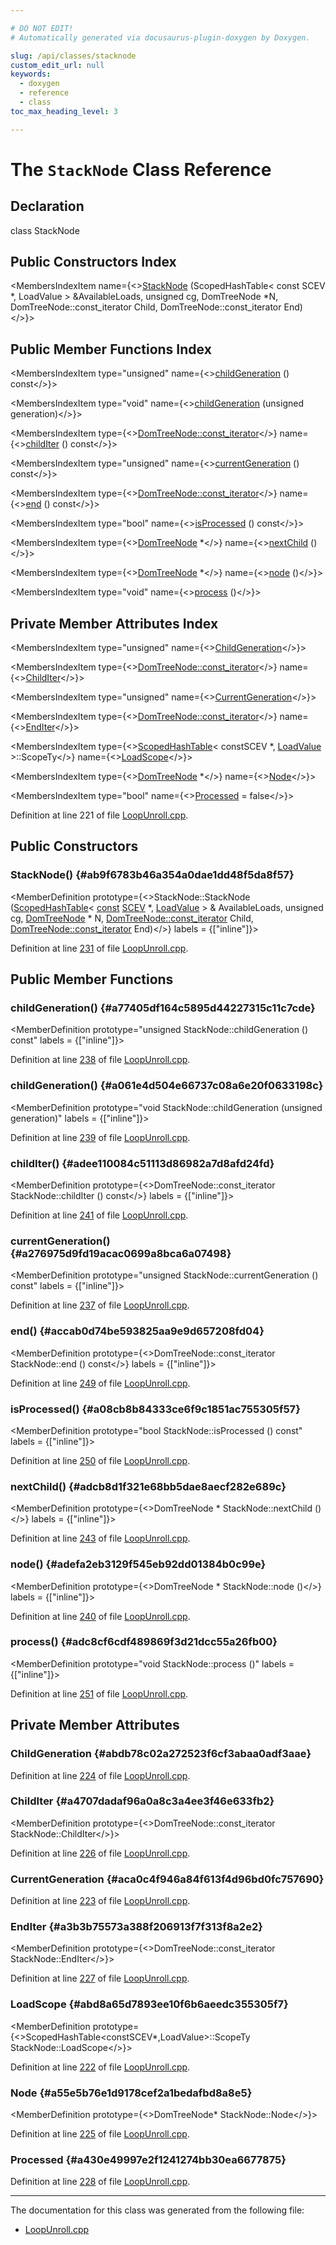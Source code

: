 ```yaml
---

# DO NOT EDIT!
# Automatically generated via docusaurus-plugin-doxygen by Doxygen.

slug: /api/classes/stacknode
custom_edit_url: null
keywords:
  - doxygen
  - reference
  - class
toc_max_heading_level: 3

---
```





# The `StackNode` Class Reference

<DoxygenPage pluginConfig={pluginConfig}>



## Declaration

<CodeBlock>class StackNode</CodeBlock>

## Public Constructors Index

<MembersIndex>

<MembersIndexItem
  name={<><a href="#ab9f6783b46a354a0dae1dd48f5da8f57">StackNode</a> (ScopedHashTable&lt; const SCEV &#42;, LoadValue &gt; &amp;AvailableLoads, unsigned cg, DomTreeNode &#42;N, DomTreeNode::const&#95;iterator Child, DomTreeNode::const&#95;iterator End)</>}>
</MembersIndexItem>

</MembersIndex>

## Public Member Functions Index

<MembersIndex>

<MembersIndexItem
  type="unsigned"
  name={<><a href="#a77405df164c5895d44227315c11c7cde">childGeneration</a> () const</>}>
</MembersIndexItem>

<MembersIndexItem
  type="void"
  name={<><a href="#a061e4d504e66737c08a6e20f0633198c">childGeneration</a> (unsigned generation)</>}>
</MembersIndexItem>

<MembersIndexItem
  type={<><a href="/docs/api/classes/llvm/domtreenodebase/#ac7d6c8d6097d77418565f21650836d66">DomTreeNode::const&#95;iterator</a></>}
  name={<><a href="#adee110084c51113d86982a7d8afd24fd">childIter</a> () const</>}>
</MembersIndexItem>

<MembersIndexItem
  type="unsigned"
  name={<><a href="#a276975d9fd19acac0699a8bca6a07498">currentGeneration</a> () const</>}>
</MembersIndexItem>

<MembersIndexItem
  type={<><a href="/docs/api/classes/llvm/domtreenodebase/#ac7d6c8d6097d77418565f21650836d66">DomTreeNode::const&#95;iterator</a></>}
  name={<><a href="#accab0d74be593825aa9e9d657208fd04">end</a> () const</>}>
</MembersIndexItem>

<MembersIndexItem
  type="bool"
  name={<><a href="#a08cb8b84333ce6f9c1851ac755305f57">isProcessed</a> () const</>}>
</MembersIndexItem>

<MembersIndexItem
  type={<><a href="/docs/api/namespaces/llvm/#a58b9df85470fc4e2a8066ff6a62e5a34">DomTreeNode</a> &#42;</>}
  name={<><a href="#adcb8d1f321e68bb5dae8aecf282e689c">nextChild</a> ()</>}>
</MembersIndexItem>

<MembersIndexItem
  type={<><a href="/docs/api/namespaces/llvm/#a58b9df85470fc4e2a8066ff6a62e5a34">DomTreeNode</a> &#42;</>}
  name={<><a href="#adefa2eb3129f545eb92dd01384b0c99e">node</a> ()</>}>
</MembersIndexItem>

<MembersIndexItem
  type="void"
  name={<><a href="#adc8cf6cdf489869f3d21dcc55a26fb00">process</a> ()</>}>
</MembersIndexItem>

</MembersIndex>

## Private Member Attributes Index

<MembersIndex>

<MembersIndexItem
  type="unsigned"
  name={<><a href="#abdb78c02a272523f6cf3abaa0adf3aae">ChildGeneration</a></>}>
</MembersIndexItem>

<MembersIndexItem
  type={<><a href="/docs/api/classes/llvm/domtreenodebase/#ac7d6c8d6097d77418565f21650836d66">DomTreeNode::const&#95;iterator</a></>}
  name={<><a href="#a4707dadaf96a0a8c3a4ee3f46e633fb2">ChildIter</a></>}>
</MembersIndexItem>

<MembersIndexItem
  type="unsigned"
  name={<><a href="#aca0c4f946a84f613f4d96bd0fc757690">CurrentGeneration</a></>}>
</MembersIndexItem>

<MembersIndexItem
  type={<><a href="/docs/api/classes/llvm/domtreenodebase/#ac7d6c8d6097d77418565f21650836d66">DomTreeNode::const&#95;iterator</a></>}
  name={<><a href="#a3b3b75573a388f206913f7f313f8a2e2">EndIter</a></>}>
</MembersIndexItem>

<MembersIndexItem
  type={<><a href="/docs/api/classes/llvm/scopedhashtable">ScopedHashTable</a>&lt; constSCEV &#42;, <a href="/docs/api/structs/loadvalue">LoadValue</a> &gt;::ScopeTy</>}
  name={<><a href="#abd8a65d7893ee10f6b6aeedc355305f7">LoadScope</a></>}>
</MembersIndexItem>

<MembersIndexItem
  type={<><a href="/docs/api/namespaces/llvm/#a58b9df85470fc4e2a8066ff6a62e5a34">DomTreeNode</a> &#42;</>}
  name={<><a href="#a55e5b76e1d9178cef2a1bedafbd8a8e5">Node</a></>}>
</MembersIndexItem>

<MembersIndexItem
  type="bool"
  name={<><a href="#a430e49997e2f1241274bb30ea6677875">Processed</a> = false</>}>
</MembersIndexItem>

</MembersIndex>


Definition at line 221 of file <a href="/docs/api/files/lib/lib/transforms/lib/transforms/utils/loopunroll-cpp">LoopUnroll.cpp</a>.

<SectionDefinition>

## Public Constructors

### StackNode() {#ab9f6783b46a354a0dae1dd48f5da8f57}

<MemberDefinition
  prototype={<>StackNode::StackNode (<a href="/docs/api/classes/llvm/scopedhashtable">ScopedHashTable</a>&lt; <a href="/docs/api/files/lib/lib/target/lib/target/aarch64/aarch64promoteconstant-cpp/#a90f8350fecae261c25be85d38b451bff">const</a> <a href="/docs/api/classes/llvm/scev">SCEV</a> &#42;, <a href="/docs/api/structs/loadvalue">LoadValue</a> &gt; &amp; AvailableLoads, unsigned cg, <a href="/docs/api/namespaces/llvm/#a58b9df85470fc4e2a8066ff6a62e5a34">DomTreeNode</a> &#42; N, <a href="/docs/api/classes/llvm/domtreenodebase/#ac7d6c8d6097d77418565f21650836d66">DomTreeNode::const&#95;iterator</a> Child, <a href="/docs/api/classes/llvm/domtreenodebase/#ac7d6c8d6097d77418565f21650836d66">DomTreeNode::const&#95;iterator</a> End)</>}
  labels = {["inline"]}>

Definition at line <a href="/docs/api/files/lib/lib/transforms/lib/transforms/utils/loopunroll-cpp/#l00231">231</a> of file <a href="/docs/api/files/lib/lib/transforms/lib/transforms/utils/loopunroll-cpp">LoopUnroll.cpp</a>.
</MemberDefinition>

</SectionDefinition>

<SectionDefinition>

## Public Member Functions

### childGeneration() {#a77405df164c5895d44227315c11c7cde}

<MemberDefinition
  prototype="unsigned StackNode::childGeneration () const"
  labels = {["inline"]}>

Definition at line <a href="/docs/api/files/lib/lib/transforms/lib/transforms/utils/loopunroll-cpp/#l00238">238</a> of file <a href="/docs/api/files/lib/lib/transforms/lib/transforms/utils/loopunroll-cpp">LoopUnroll.cpp</a>.
</MemberDefinition>

### childGeneration() {#a061e4d504e66737c08a6e20f0633198c}

<MemberDefinition
  prototype="void StackNode::childGeneration (unsigned generation)"
  labels = {["inline"]}>

Definition at line <a href="/docs/api/files/lib/lib/transforms/lib/transforms/utils/loopunroll-cpp/#l00239">239</a> of file <a href="/docs/api/files/lib/lib/transforms/lib/transforms/utils/loopunroll-cpp">LoopUnroll.cpp</a>.
</MemberDefinition>

### childIter() {#adee110084c51113d86982a7d8afd24fd}

<MemberDefinition
  prototype={<>DomTreeNode::const&#95;iterator StackNode::childIter () const</>}
  labels = {["inline"]}>

Definition at line <a href="/docs/api/files/lib/lib/transforms/lib/transforms/utils/loopunroll-cpp/#l00241">241</a> of file <a href="/docs/api/files/lib/lib/transforms/lib/transforms/utils/loopunroll-cpp">LoopUnroll.cpp</a>.
</MemberDefinition>

### currentGeneration() {#a276975d9fd19acac0699a8bca6a07498}

<MemberDefinition
  prototype="unsigned StackNode::currentGeneration () const"
  labels = {["inline"]}>

Definition at line <a href="/docs/api/files/lib/lib/transforms/lib/transforms/utils/loopunroll-cpp/#l00237">237</a> of file <a href="/docs/api/files/lib/lib/transforms/lib/transforms/utils/loopunroll-cpp">LoopUnroll.cpp</a>.
</MemberDefinition>

### end() {#accab0d74be593825aa9e9d657208fd04}

<MemberDefinition
  prototype={<>DomTreeNode::const&#95;iterator StackNode::end () const</>}
  labels = {["inline"]}>

Definition at line <a href="/docs/api/files/lib/lib/transforms/lib/transforms/utils/loopunroll-cpp/#l00249">249</a> of file <a href="/docs/api/files/lib/lib/transforms/lib/transforms/utils/loopunroll-cpp">LoopUnroll.cpp</a>.
</MemberDefinition>

### isProcessed() {#a08cb8b84333ce6f9c1851ac755305f57}

<MemberDefinition
  prototype="bool StackNode::isProcessed () const"
  labels = {["inline"]}>

Definition at line <a href="/docs/api/files/lib/lib/transforms/lib/transforms/utils/loopunroll-cpp/#l00250">250</a> of file <a href="/docs/api/files/lib/lib/transforms/lib/transforms/utils/loopunroll-cpp">LoopUnroll.cpp</a>.
</MemberDefinition>

### nextChild() {#adcb8d1f321e68bb5dae8aecf282e689c}

<MemberDefinition
  prototype={<>DomTreeNode &#42; StackNode::nextChild ()</>}
  labels = {["inline"]}>

Definition at line <a href="/docs/api/files/lib/lib/transforms/lib/transforms/utils/loopunroll-cpp/#l00243">243</a> of file <a href="/docs/api/files/lib/lib/transforms/lib/transforms/utils/loopunroll-cpp">LoopUnroll.cpp</a>.
</MemberDefinition>

### node() {#adefa2eb3129f545eb92dd01384b0c99e}

<MemberDefinition
  prototype={<>DomTreeNode &#42; StackNode::node ()</>}
  labels = {["inline"]}>

Definition at line <a href="/docs/api/files/lib/lib/transforms/lib/transforms/utils/loopunroll-cpp/#l00240">240</a> of file <a href="/docs/api/files/lib/lib/transforms/lib/transforms/utils/loopunroll-cpp">LoopUnroll.cpp</a>.
</MemberDefinition>

### process() {#adc8cf6cdf489869f3d21dcc55a26fb00}

<MemberDefinition
  prototype="void StackNode::process ()"
  labels = {["inline"]}>

Definition at line <a href="/docs/api/files/lib/lib/transforms/lib/transforms/utils/loopunroll-cpp/#l00251">251</a> of file <a href="/docs/api/files/lib/lib/transforms/lib/transforms/utils/loopunroll-cpp">LoopUnroll.cpp</a>.
</MemberDefinition>

</SectionDefinition>

<SectionDefinition>

## Private Member Attributes

### ChildGeneration {#abdb78c02a272523f6cf3abaa0adf3aae}

<MemberDefinition
  prototype="unsigned StackNode::ChildGeneration">

Definition at line <a href="/docs/api/files/lib/lib/transforms/lib/transforms/utils/loopunroll-cpp/#l00224">224</a> of file <a href="/docs/api/files/lib/lib/transforms/lib/transforms/utils/loopunroll-cpp">LoopUnroll.cpp</a>.
</MemberDefinition>

### ChildIter {#a4707dadaf96a0a8c3a4ee3f46e633fb2}

<MemberDefinition
  prototype={<>DomTreeNode::const&#95;iterator StackNode::ChildIter</>}>

Definition at line <a href="/docs/api/files/lib/lib/transforms/lib/transforms/utils/loopunroll-cpp/#l00226">226</a> of file <a href="/docs/api/files/lib/lib/transforms/lib/transforms/utils/loopunroll-cpp">LoopUnroll.cpp</a>.
</MemberDefinition>

### CurrentGeneration {#aca0c4f946a84f613f4d96bd0fc757690}

<MemberDefinition
  prototype="unsigned StackNode::CurrentGeneration">

Definition at line <a href="/docs/api/files/lib/lib/transforms/lib/transforms/utils/loopunroll-cpp/#l00223">223</a> of file <a href="/docs/api/files/lib/lib/transforms/lib/transforms/utils/loopunroll-cpp">LoopUnroll.cpp</a>.
</MemberDefinition>

### EndIter {#a3b3b75573a388f206913f7f313f8a2e2}

<MemberDefinition
  prototype={<>DomTreeNode::const&#95;iterator StackNode::EndIter</>}>

Definition at line <a href="/docs/api/files/lib/lib/transforms/lib/transforms/utils/loopunroll-cpp/#l00227">227</a> of file <a href="/docs/api/files/lib/lib/transforms/lib/transforms/utils/loopunroll-cpp">LoopUnroll.cpp</a>.
</MemberDefinition>

### LoadScope {#abd8a65d7893ee10f6b6aeedc355305f7}

<MemberDefinition
  prototype={<>ScopedHashTable&lt;constSCEV&#42;,LoadValue&gt;::ScopeTy StackNode::LoadScope</>}>

Definition at line <a href="/docs/api/files/lib/lib/transforms/lib/transforms/utils/loopunroll-cpp/#l00222">222</a> of file <a href="/docs/api/files/lib/lib/transforms/lib/transforms/utils/loopunroll-cpp">LoopUnroll.cpp</a>.
</MemberDefinition>

### Node {#a55e5b76e1d9178cef2a1bedafbd8a8e5}

<MemberDefinition
  prototype={<>DomTreeNode&#42; StackNode::Node</>}>

Definition at line <a href="/docs/api/files/lib/lib/transforms/lib/transforms/utils/loopunroll-cpp/#l00225">225</a> of file <a href="/docs/api/files/lib/lib/transforms/lib/transforms/utils/loopunroll-cpp">LoopUnroll.cpp</a>.
</MemberDefinition>

### Processed {#a430e49997e2f1241274bb30ea6677875}

<MemberDefinition
  prototype="bool StackNode::Processed = false">

Definition at line <a href="/docs/api/files/lib/lib/transforms/lib/transforms/utils/loopunroll-cpp/#l00228">228</a> of file <a href="/docs/api/files/lib/lib/transforms/lib/transforms/utils/loopunroll-cpp">LoopUnroll.cpp</a>.
</MemberDefinition>

</SectionDefinition>

<hr/>

The documentation for this class was generated from the following file:

<ul>
<li><a href="/docs/api/files/lib/lib/transforms/lib/transforms/utils/loopunroll-cpp">LoopUnroll.cpp</a></li>
</ul>

</DoxygenPage>
